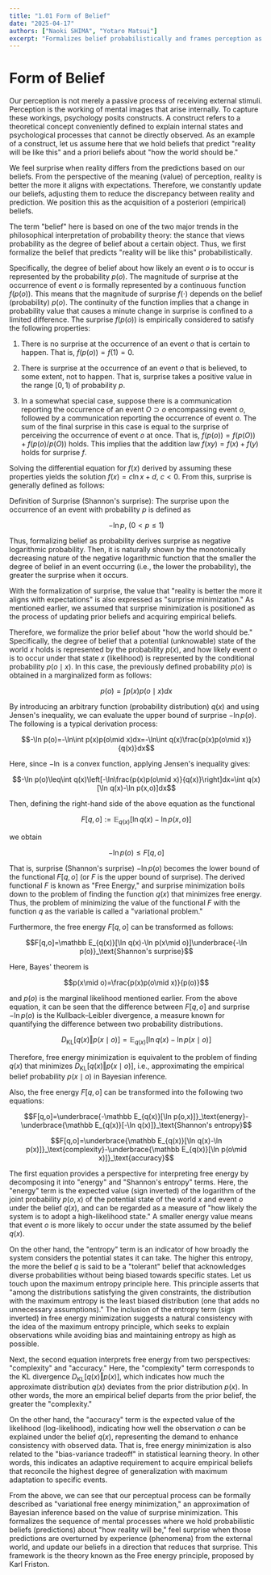 ```yaml
---
title: "1.01 Form of Belief"
date: "2025-04-17"
authors: ["Naoki SHIMA", "Yotaro Matsui"]
excerpt: "Formalizes belief probabilistically and frames perception as a process of surprise minimization. Introduces the framework of variational free energy minimization."
---
```


# Form of Belief

Our perception is not merely a passive process of receiving external stimuli. Perception is the working of mental images that arise internally. To capture these workings, psychology posits constructs. A construct refers to a theoretical concept conveniently defined to explain internal states and psychological processes that cannot be directly observed. As an example of a construct, let us assume here that we hold beliefs that predict "reality will be like this" and a priori beliefs about "how the world should be."

We feel surprise when reality differs from the predictions based on our beliefs. From the perspective of the meaning (value) of perception, reality is better the more it aligns with expectations. Therefore, we constantly update our beliefs, adjusting them to reduce the discrepancy between reality and prediction. We position this as the acquisition of a posteriori (empirical) beliefs.

The term "belief" here is based on one of the two major trends in the philosophical interpretation of probability theory: the stance that views probability as the degree of belief about a certain object. Thus, we first formalize the belief that predicts "reality will be like this" probabilistically.

Specifically, the degree of belief about how likely an event $o$ is to occur is represented by the probability $p(o)$. The magnitude of surprise at the occurrence of event $o$ is formally represented by a continuous function $f(p(o))$. This means that the magnitude of surprise $f(\cdot)$ depends on the belief (probability) $p(o)$. The continuity of the function implies that a change in probability value that causes a minute change in surprise is confined to a limited difference. The surprise $f(p(o))$ is empirically considered to satisfy the following properties:

1.  There is no surprise at the occurrence of an event $o$ that is certain to happen. That is, $f(p(o))=f(1)=0$.

2.  There is surprise at the occurrence of an event $o$ that is believed, to some extent, not to happen. That is, surprise takes a positive value in the range $[0,1)$ of probability $p$.

3.  In a somewhat special case, suppose there is a communication reporting the occurrence of an event $O\supset o$ encompassing event $o$, followed by a communication reporting the occurrence of event $o$. The sum of the final surprise in this case is equal to the surprise of perceiving the occurrence of event $o$ at once. That is, $f(p(o))=f(p(O))+f(p(o)/p(O))$ holds. This implies that the addition law $f(xy)=f(x)+f(y)$ holds for surprise $f$.

Solving the differential equation for $f(x)$ derived by assuming these properties yields the solution $f(x)=c\ln x+d,~c<0$. From this, surprise is generally defined as follows:

Definition of Surprise (Shannon's surprise): The surprise upon the occurrence of an event with probability $p$ is defined as

$$-\ln p, ~(0<p\leq 1)$$

Thus, formalizing belief as probability derives surprise as negative logarithmic probability. Then, it is naturally shown by the monotonically decreasing nature of the negative logarithmic function that the smaller the degree of belief in an event occurring (i.e., the lower the probability), the greater the surprise when it occurs.

With the formalization of surprise, the value that "reality is better the more it aligns with expectations" is also expressed as "surprise minimization." As mentioned earlier, we assumed that surprise minimization is positioned as the process of updating prior beliefs and acquiring empirical beliefs.

Therefore, we formalize the prior belief about "how the world should be." Specifically, the degree of belief that a potential (unknowable) state of the world $x$ holds is represented by the probability $p(x)$, and how likely event $o$ is to occur under that state $x$ (likelihood) is represented by the conditional probability $p(o\mid x)$. In this case, the previously defined probability $p(o)$ is obtained in a marginalized form as follows:

$$p(o)=\int p(x)p(o\mid x)dx$$

By introducing an arbitrary function (probability distribution) $q(x)$ and using Jensen's inequality, we can evaluate the upper bound of surprise $-\ln p(o)$. The following is a typical derivation process:

$$-\ln p(o)=-\ln\int p(x)p(o\mid x)dx=-\ln\int q(x)\frac{p(x)p(o\mid x)}{q(x)}dx$$

Here, since $-\ln$ is a convex function, applying Jensen's inequality gives:

$$-\ln p(o)\leq\int q(x)\left[-\ln\frac{p(x)p(o\mid x)}{q(x)}\right]dx=\int q(x)[\ln q(x)-\ln p(x,o)]dx$$

Then, defining the right-hand side of the above equation as the functional

$$F[q,o]:=\mathbb E_{q(x)}[\ln q(x)-\ln p(x,o)]$$

we obtain

$$-\ln p(o)\leq F[q,o]$$

That is, surprise (Shannon's surprise) $-\ln p(o)$ becomes the lower bound of the functional $F[q,o]$ (or $F$ is the upper bound of surprise). The derived functional $F$ is known as "Free Energy," and surprise minimization boils down to the problem of finding the function $q(x)$ that minimizes free energy. Thus, the problem of minimizing the value of the functional $F$ with the function $q$ as the variable is called a "variational problem."

Furthermore, the free energy $F[q,o]$ can be transformed as follows:

$$F[q,o]=\mathbb E_{q(x)}[\ln q(x)-\ln p(x\mid o)]\underbrace{-\ln p(o)}_\text{Shannon's surprise}$$

Here, Bayes' theorem is

$$p(x\mid o)=\frac{p(x)p(o\mid x)}{p(o)}$$

and $p(o)$ is the marginal likelihood mentioned earlier. From the above equation, it can be seen that the difference between $F[q,o]$ and surprise $-\ln p(o)$ is the Kullback–Leibler divergence, a measure known for quantifying the difference between two probability distributions.

$$D_\mathrm {KL}[q(x)\Vert p(x\mid o)]=\mathbb E_{q(x)}[\ln q(x)-\ln p(x\mid o)]$$

Therefore, free energy minimization is equivalent to the problem of finding $q(x)$ that minimizes $D_\mathrm {KL}[q(x)\Vert p(x\mid o)]$, i.e., approximating the empirical belief probability $p(x\mid o)$ in Bayesian inference.

Also, the free energy $F[q,o]$ can be transformed into the following two equations:

$$F[q,o]=\underbrace{-\mathbb E_{q(x)}[\ln p(o,x)]}_\text{energy}-\underbrace{\mathbb E_{q(x)}[-\ln q(x)]}_\text{Shannon's entropy}$$

$$F[q,o]=\underbrace{\mathbb E_{q(x)}[\ln q(x)-\ln p(x)]}_\text{complexity}-\underbrace{\mathbb E_{q(x)}[\ln p(o\mid x)]}_\text{accuracy}$$

The first equation provides a perspective for interpreting free energy by decomposing it into "energy" and "Shannon's entropy" terms. Here, the "energy" term is the expected value (sign inverted) of the logarithm of the joint probability $p(o,x)$ of the potential state of the world $x$ and event $o$ under the belief $q(x)$, and can be regarded as a measure of "how likely the system is to adopt a high-likelihood state." A smaller energy value means that event $o$ is more likely to occur under the state assumed by the belief $q(x)$.

On the other hand, the "entropy" term is an indicator of how broadly the system considers the potential states it can take. The higher this entropy, the more the belief $q$ is said to be a "tolerant" belief that acknowledges diverse probabilities without being biased towards specific states. Let us touch upon the maximum entropy principle here. This principle asserts that "among the distributions satisfying the given constraints, the distribution with the maximum entropy is the least biased distribution (one that adds no unnecessary assumptions)." The inclusion of the entropy term (sign inverted) in free energy minimization suggests a natural consistency with the idea of the maximum entropy principle, which seeks to explain observations while avoiding bias and maintaining entropy as high as possible.

Next, the second equation interprets free energy from two perspectives: "complexity" and "accuracy." Here, the "complexity" term corresponds to the KL divergence $D_\mathrm{KL}[q(x)\Vert p(x)]$, which indicates how much the approximate distribution $q(x)$ deviates from the prior distribution $p(x)$. In other words, the more an empirical belief departs from the prior belief, the greater the "complexity."

On the other hand, the "accuracy" term is the expected value of the likelihood (log-likelihood), indicating how well the observation $o$ can be explained under the belief $q(x)$, representing the demand to enhance consistency with observed data. That is, free energy minimization is also related to the "bias-variance tradeoff" in statistical learning theory. In other words, this indicates an adaptive requirement to acquire empirical beliefs that reconcile the highest degree of generalization with maximum adaptation to specific events.

From the above, we can see that our perceptual process can be formally described as "variational free energy minimization," an approximation of Bayesian inference based on the value of surprise minimization. This formalizes the sequence of mental processes where we hold probabilistic beliefs (predictions) about "how reality will be," feel surprise when those predictions are overturned by experience (phenomena) from the external world, and update our beliefs in a direction that reduces that surprise. This framework is the theory known as the Free energy principle, proposed by Karl Friston. 